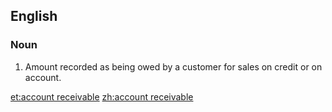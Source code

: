 ==English==

===Noun===
{{en-noun|sg=[[account]] [[receivable]]|accounts receivable}}
# Amount recorded as being owed by a customer for sales on credit or on account.

[[et:account receivable]]
[[zh:account receivable]]
